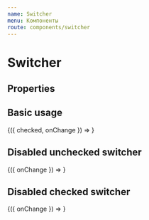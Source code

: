 ```yaml
---
name: Switcher
menu: Компоненты
route: components/switcher
---
```



# Switcher

## Properties

<Props of={Switcher} />

## Basic usage

<Playground>
    <SwitcherWrapper>
        {({ checked, onChange }) => <Switcher checked={checked} onChange={onChange} />}
    </SwitcherWrapper>
</Playground>

## Disabled unchecked switcher

<Playground>
    <SwitcherWrapper>
        {({ onChange }) => <Switcher disabled onChange={onChange} />}
    </SwitcherWrapper>
</Playground>

## Disabled checked switcher

<Playground>
    <SwitcherWrapper>
        {({ onChange }) => <Switcher checked disabled onChange={onChange} />}
    </SwitcherWrapper>
</Playground>
